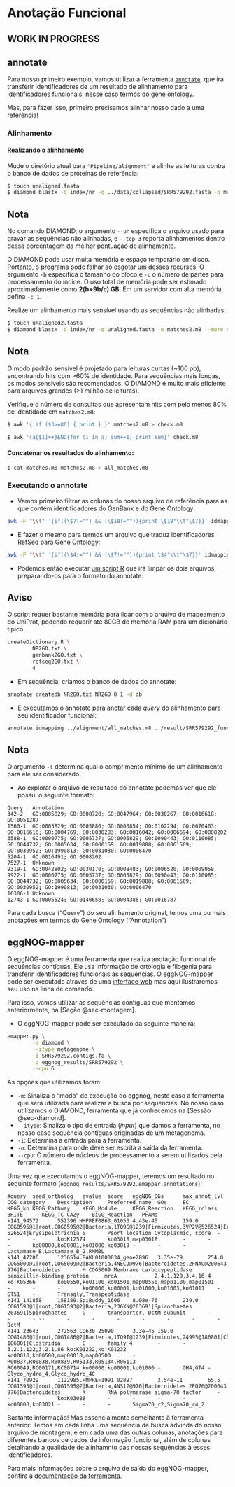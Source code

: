 # Anotação Funcional

::: callout-warning
## WORK IN PROGRESS
:::

## annotate

Para nosso primeiro exemplo, vamos utilizar a ferramenta [`annotate`](https://github.com/dalmolingroup/annotate), que irá transferir identificadores de um resultado de alinhamento para identificadores funcionais, nesse caso termos do gene ontology.

Mas, para fazer isso, primeiro precisamos alinhar nosso dado a uma referência!

### Alinhamento {#sec-diamond}

#### Realizando o alinhamento

Mude o diretório atual para `"Pipeline/alignment"` e alinhe as leituras contra o banco de dados de proteínas de referência:  

```bash
$ touch unaligned.fasta  
$ diamond blastx -d index/nr -q ../data/collapsed/SRR579292.fasta -o matches.m8 --top 3 --un unaligned.fasta  
```

::: callout-note
## Nota

No comando DIAMOND, o argumento `--un` especifica o arquivo usado para gravar as sequências não alinhadas, e `--top 3` reporta alinhamentos dentro dessa porcentagem da melhor pontuação de alinhamento.

O DIAMOND pode usar muita memória e espaço temporário em disco. Portanto, o programa pode falhar ao esgotar um desses recursos. O argumento `-b` especifica o tamanho do bloco e `-c` o número de partes para processamento do índice. O uso total de memória pode ser estimado aproximadamente como **2(b+9b/c) GB**. Em um servidor com alta memória, defina `-c 1`.  
:::

Realize um alinhamento mais sensível usando as sequências não alinhadas:  

```bash
$ touch unaligned2.fasta  
$ diamond blastx -d index/nr -q unaligned.fasta -o matches2.m8 --more-sensitive --top 3 --un unaligned2.fasta  
```
::: callout-note
## Nota

O modo padrão sensível é projetado para leituras curtas (~100 pb), encontrando hits com >60% de identidade. Para sequências mais longas, os modos sensíveis são recomendados. O DIAMOND é muito mais eficiente para arquivos grandes (>1 milhão de leituras).  
:::

Verifique o número de consultas que apresentam hits com pelo menos 80% de identidade em `matches2.m8`:  

```bash
$ awk '{ if ($3>=80) { print } }' matches2.m8 > check.m8  
```

```bash
$ awk '{a[$1]++}END{for (i in a) sum+=1; print sum}' check.m8  
```

#### Concatenar os resultados do alinhamento:

```bash
$ cat matches.m8 matches2.m8 > all_matches.m8  
```

### Executando o annotate

-   Vamos primeiro filtrar as colunas do nosso arquivo de referência para as que contém identificadores do GenBank e do Gene Ontology:

``` bash
awk -F "\\t" '{if((\$7!="") && (\$18!="")){print \$18"\\t"\$7}}' idmapping_selected.tab > genbank2GO.txt
```

-   E fazer o mesmo para termos um arquivo que traduz identificadores RefSeq para Gene Ontology:

``` bash
awk -F "\\t" '{if((\$4!="") && (\$7!="")){print \$4"\\t"\$7}}' idmapping_selected.tab > refseq2GO.txt
```

-   Podemos então executar [um script R](https://raw.githubusercontent.com/dalmolingroup/euryale/refs/heads/main/bin/createDictionary.R) que irá limpar os dois arquivos, preparando-os para o formato do annotate:

::: callout-warning
## Aviso

O script requer bastante memória para lidar com o arquivo de mapeamento do UniProt, podendo requerir até 80GB de memória RAM para um dicionário típico.
:::

``` bash
createDictionary.R \
        NR2GO.txt \
        genbank2GO.txt \
        refseq2GO.txt \
        4
```

-   Em sequência, criamos o banco de dados do annotate:

``` bash
annotate createdb NR2GO.txt NR2GO 0 1 -d db
```

-   E executamos o annotate para anotar cada *query* do alinhamento para seu identificador funcional:

``` bash
annotate idmapping ../alignment/all_matches.m8 ../result/SRR579292_functional_GO.txt NR2GO -l 1 -d db
```

::: callout-note
## Nota

O argumento `-l` determina qual o comprimento mínimo de um alinhamento para ele ser considerado.
:::

- Ao explorar o arquivo de resultado do annotate podemos ver que ele possui o seguinte formato:

```
Query   Annotation
342-2   GO:0005829; GO:0008720; GO:0047964; GO:0030267; GO:0016618; GO:0051287
1560-1  GO:0005829; GO:0005886; GO:0003854; GO:0102294; GO:0070403; GO:0016616; GO:0004769; GO:0030283; GO:0016042; GO:0006694; GO:0008202
3588-1  GO:0000775; GO:0005737; GO:0005829; GO:0090443; GO:0110085; GO:0044732; GO:0005634; GO:0000159; GO:0019888; GO:0061509; GO:0030952; GO:1990813; GO:0031030; GO:0006470
5204-1  GO:0016491; GO:0008202
7527-1  Unknown
9319-1  GO:0042802; GO:0030170; GO:0008483; GO:0006520; GO:0009058
9922-1  GO:0000775; GO:0005737; GO:0005829; GO:0090443; GO:0110085; GO:0044732; GO:0005634; GO:0000159; GO:0019888; GO:0061509; GO:0030952; GO:1990813; GO:0031030; GO:0006470
10306-1 Unknown
12743-1 GO:0005524; GO:0140658; GO:0004386; GO:0016787
```

Para cada busca ("Query") do seu alinhamento original, temos uma ou mais anotações em termos do Gene Ontology ("Annotation")

## eggNOG-mapper

O eggNOG-mapper é uma ferramenta que realiza anotação funcional de sequências contíguas.
Ele usa informação de ortologia e filogenia para transferir identificadores funcionais às sequências.
O eggNOG-mapper pode ser executado através de uma [interface web](http://eggnog-mapper.embl.de/) mas aqui ilustraremos seu uso na linha de comando.

Para isso, vamos utilizar as sequências contíguas que montamos anteriormente, na [Seção @sec-montagem].

- O eggNOG-mapper pode ser executado da seguinte maneira:

```bash
emapper.py \
        -m diamond \
        --itype metagenome \
        -i SRR579292.contigs.fa \
        -o eggnog_results/SRR579292 \
        --cpu 6
```

As opções que utilizamos foram:

- `-m`: Sinaliza o "modo" de execução do eggnog, neste caso a ferramenta que será utilizada para realizar a busca por sequências. No nosso caso utilizamos o DIAMOND, ferramenta que já conhecemos na [Sessão @sec-diamond].
- `--itype`: Sinaliza o tipo de entrada (*input*) que damos a ferramenta, no nosso caso sequência contíguas originadas de um metagenoma.
- `-i`: Determina a entrada para a ferramenta.
- `-o`: Determina para onde deve ser escrita a saída da ferramenta.
- `--cpu`: O número de núcleos de processamento a serem utilizados pela ferramenta.

Uma vez que executamos o eggNOG-mapper, teremos um resultado no seguinte formato (`eggnog_results/SRR579292.emapper.annotations`):

```
#query  seed_ortholog   evalue  score   eggNOG_OGs      max_annot_lvl   COG_category    Description     Preferred_name  GOs     EC      KEGG_ko KEGG_Pathway    KEGG_Module     KEGG_Reaction   KEGG_rclass     BRITE      KEGG_TC CAZy    BiGG_Reaction   PFAMs
k141_94572      552396.HMPREF0863_01053 4.43e-45        159.0   COG0595@1|root,COG0595@2|Bacteria,1TQ9G@1239|Firmicutes,3VP2V@526524|Erysipelotrichia   526524|Erysipelotrichia S       Psort location Cytoplasmic, score  -       -       -       ko:K12574       ko03018,map03018        -       -       -       ko00000,ko00001,ko01000,ko03019 -       -       -       Lactamase_B,Lactamase_B_2,RMMBL
k141_47286      1236514.BAKL01000034_gene2896   3.35e-79        254.0   COG5009@1|root,COG5009@2|Bacteria,4NECJ@976|Bacteroidetes,2FNAU@200643|Bacteroidia,4AKYH@815|Bacteroidaceae     976|Bacteroidetes       M COG5009 Membrane carboxypeptidase penicillin-binding protein     mrcA    -       2.4.1.129,3.4.16.4      ko:K05366       ko00550,ko01100,ko01501,map00550,map01100,map01501      -       -       -       ko00000,ko00001,ko01000,ko01003,ko01011    -       GT51    -       Transgly,Transpeptidase
k141_141858     158189.SpiBuddy_1606    8.08e-76        239.0   COG1593@1|root,COG1593@2|Bacteria,2J6XN@203691|Spirochaetes     203691|Spirochaetes     G       transporter, DctM subunit       -       -       - --       -       -       -       -       -       -       -       DctM
k141_23643      272563.CD630_25090      3.3e-45 159.0   COG1486@1|root,COG1486@2|Bacteria,1TQ9I@1239|Firmicutes,24995@186801|Clostridia 186801|Clostridia       G       family 4        -       -       3.2.1.122,3.2.1.86 ko:K01222,ko:K01232     ko00010,ko00500,map00010,map00500       -       R00837,R00838,R00839,R05133,R05134,R06113       RC00049,RC00171,RC00714 ko00000,ko00001,ko01000 -       GH4,GT4 -       Glyco_hydro_4,Glyco_hydro_4C
k141_70929      1122985.HMPREF1991_02897        3.54e-11        65.5    COG1595@1|root,COG1595@2|Bacteria,4NS12@976|Bacteroidetes,2FQ76@200643|Bacteroidia      976|Bacteroidetes       K       RNA polymerase sigma-70 factor     -       -       -       ko:K03088       -       -       -       -       ko00000,ko03021 -       -       -       Sigma70_r2,Sigma70_r4_2
```

Bastante informação! Mas essencialmente semelhante à ferramenta anterior: Temos em cada linha uma sequência de busca advinda do nosso arquivo de montagem, e em cada uma das outras colunas, anotações para diferentes bancos de dados de informação funcional, além de colunas detalhando a qualidade de alinhamnto das nossas sequências à esses identificadores.

Para mais informações sobre o arquivo de saída do eggNOG-mapper, confira a [documentação da ferramenta](https://github.com/eggnogdb/eggnog-mapper/wiki/eggNOG-mapper-v2.1.2-to-v2.1.4#annotations-file).